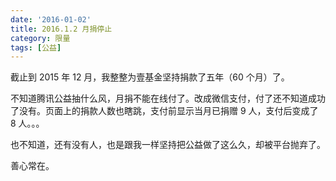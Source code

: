 ```yaml
---
date: '2016-01-02'
title: 2016.1.2 月捐停止
category: 限量
tags: [公益]
---
```


截止到 2015 年 12 月，我整整为壹基金坚持捐款了五年（60 个月）了。

不知道腾讯公益抽什么风，月捐不能在线付了。改成微信支付，付了还不知道成功了没有。页面上的捐款人数也瞎跳，支付前显示当月已捐赠 9 人，支付后变成了 8 人。。。

也不知道，还有没有人，也是跟我一样坚持把公益做了这么久，却被平台抛弃了。

善心常在。
